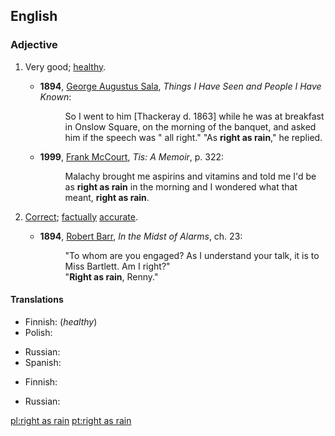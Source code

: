 {{was wotd|2009|July|13}}
==English==

===Adjective===
{{en-adj|head=[[right]] [[as]] [[rain]]|righter than rain|sup=-}}

# {{context|simile|colloquial|lang=en}} Very good; [[healthy]].
#* '''1894''', [[w:George Augustus Sala|George Augustus Sala]], ''Things I Have Seen and People I Have Known'':
#*: So I went to him [Thackeray d. 1863] while he was at breakfast in Onslow Square, on the morning of the banquet, and asked him if the speech was " all right." "As '''right as rain'''," he replied.
#* '''1999''', [[w:Frank McCourt|Frank McCourt]], ''Tis: A Memoir'', p. 322:
#*: Malachy brought me aspirins and vitamins and told me I'd be as '''right as rain''' in the morning and I wondered what that meant, '''right as rain'''.
# {{context|simile|colloquial|lang=en}} [[correct|Correct]]; [[factually]] [[accurate]].
#* '''1894''', [[w:Robert Barr (writer)|Robert Barr]], ''In the Midst of Alarms'', ch. 23:
#*: "To whom are you engaged? As I understand your talk, it is to Miss Bartlett. Am I right?"
#*: "'''Right as rain''', Renny."

====Translations====
{{trans-top|very good; healthy}}
* Finnish: {{t+|fi|terve|alt=terve kuin pukki}} (''healthy'')
* Polish: {{t-|pl|zdrów jak ryba}}
{{trans-mid}}
* Russian: {{t+|ru|здоровый}}
* Spanish: {{t-|es|como nuevo}}
{{trans-bottom}}

{{trans-top|correct; factually accurate}}
* Finnish: {{t+|fi|tosi|alt=tosi kuin vesi}}
{{trans-mid}}
* Russian: {{t+|ru|верный}}
{{trans-bottom}}

[[pl:right as rain]]
[[pt:right as rain]]